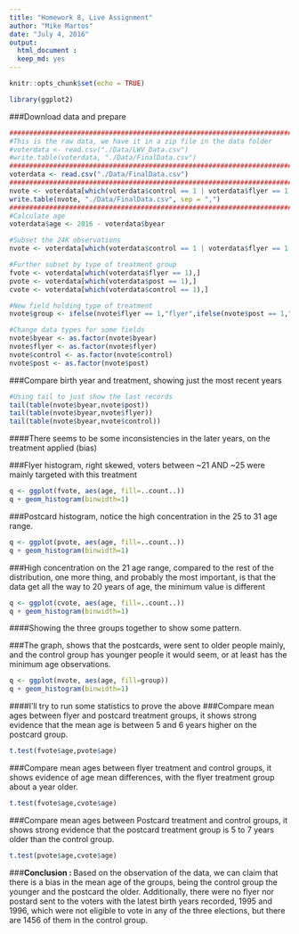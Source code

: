 ```yaml
---
title: "Homework 8, Live Assignment"
author: "Mike Martos"
date: "July 4, 2016"
output: 
  html_document :
  keep_md: yes
---
```


```r
knitr::opts_chunk$set(echo = TRUE)
```
```r
library(ggplot2)
```

###Download data and prepare
```r
##################################################################################
#This is the raw data, we have it in a zip file in the data folder
#voterdata <- read.csv("./Data/LWV_Data.csv")
#write.table(voterdata, "./Data/FinalData.csv")
##################################################################################
voterdata <- read.csv("./Data/FinalData.csv")
##################################################################################
nvote <- voterdata[which(voterdata$control == 1 | voterdata$flyer == 1 | voterdata$post == 1),]
write.table(nvote, "./Data/FinalData.csv", sep = ",")
##################################################################################
#Calculate age
voterdata$age <- 2016 - voterdata$byear

#Subset the 24K observations 
nvote <- voterdata[which(voterdata$control == 1 | voterdata$flyer == 1 | voterdata$post == 1),]

#Further subset by type of treatment group
fvote <- voterdata[which(voterdata$flyer == 1),]
pvote <- voterdata[which(voterdata$post == 1),]
cvote <- voterdata[which(voterdata$control == 1),]

#New field holding type of treatment
nvote$group <- ifelse(nvote$flyer == 1,"flyer",ifelse(nvote$post == 1,"postcard","control"))

#Change data types for some fields
nvote$byear <- as.factor(nvote$byear)
nvote$flyer <- as.factor(nvote$flyer)
nvote$control <- as.factor(nvote$control)
nvote$post <- as.factor(nvote$post)
```

###Compare birth year and treatment, showing just the most recent years
```r
#Using tail to just show the last records
tail(table(nvote$byear,nvote$post))
tail(table(nvote$byear,nvote$flyer))
tail(table(nvote$byear,nvote$control))
```

####There seems to be some inconsistencies in the later years, on the treatment applied (bias)

###Flyer histogram, right skewed, voters between ~21 AND ~25 were mainly targeted with this treatment
```r
q <- ggplot(fvote, aes(age, fill=..count..))
q + geom_histogram(binwidth=1) 
```

###Postcard histogram, notice the high concentration in the 25 to 31 age range.
```r
q <- ggplot(pvote, aes(age, fill=..count..))
q + geom_histogram(binwidth=1) 
```

###High concentration on the 21 age range, compared to the rest of the distribution, one more thing, and probably the most important, is that the data get all the way to 20 years of age, the minimum value is different
```r
q <- ggplot(cvote, aes(age, fill=..count..))
q + geom_histogram(binwidth=1) 
```

####Showing the three groups together to show some pattern.

###The graph, shows that the postcards, were sent to older people mainly, and the control group has younger people it would seem, or at least has the minimum age observations.
```r
q <- ggplot(nvote, aes(age, fill=group))
q + geom_histogram(binwidth=1) 
```

####I'll try to run some statistics to prove the above
###Compare mean ages between flyer and postcard treatment groups, it shows strong evidence that the mean age is between 5 and 6 years higher on the postcard group.
```r
t.test(fvote$age,pvote$age)
```

###Compare mean ages between flyer treatment and control groups, it shows evidence of age mean differences, with the flyer treatment group about a year older.
```r
t.test(fvote$age,cvote$age)
```

###Compare mean ages between Postcard treatment and control groups, it shows strong evidence that the postcard treatment group is 5 to 7 years older than the control group.
```r
t.test(pvote$age,cvote$age)
```

###**Conclusion : ** Based on the observation of the data, we can claim that there is a bias in the mean age of the groups, being the control group the younger and the postcard the older. Additionally, there were no flyer nor postard sent to the voters with the latest birth years recorded, 1995 and 1996, which were not eligible to vote in any of the three elections, but there are  1456 of them in the control group. 



